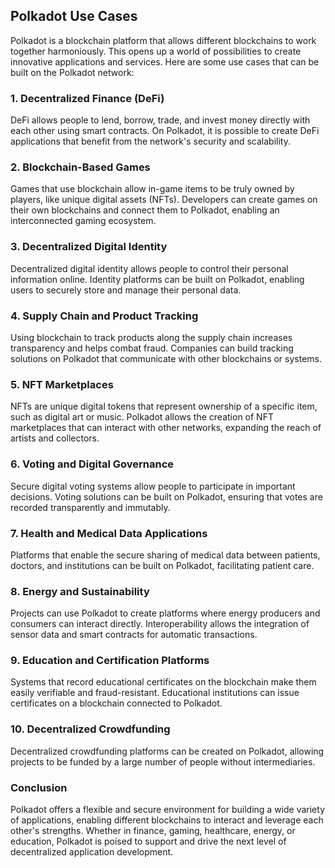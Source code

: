 ## Polkadot Use Cases

<ResponsiveIframe
  src="https://drive.google.com/file/d/1x40lSGsOpcXR9TJb6KMcnTGmD4p9ux5_/preview"
  title="Polkadot Use Cases"
/>

Polkadot is a blockchain platform that allows different blockchains to work together harmoniously. This opens up a world of possibilities to create innovative applications and services. Here are some use cases that can be built on the Polkadot network:

### 1. Decentralized Finance (DeFi)

DeFi allows people to lend, borrow, trade, and invest money directly with each other using smart contracts. On Polkadot, it is possible to create DeFi applications that benefit from the network's security and scalability.

### 2. Blockchain-Based Games

Games that use blockchain allow in-game items to be truly owned by players, like unique digital assets (NFTs). Developers can create games on their own blockchains and connect them to Polkadot, enabling an interconnected gaming ecosystem.

### 3. Decentralized Digital Identity

Decentralized digital identity allows people to control their personal information online. Identity platforms can be built on Polkadot, enabling users to securely store and manage their personal data.

### 4. Supply Chain and Product Tracking

Using blockchain to track products along the supply chain increases transparency and helps combat fraud. Companies can build tracking solutions on Polkadot that communicate with other blockchains or systems.

### 5. NFT Marketplaces

NFTs are unique digital tokens that represent ownership of a specific item, such as digital art or music. Polkadot allows the creation of NFT marketplaces that can interact with other networks, expanding the reach of artists and collectors.

### 6. Voting and Digital Governance

Secure digital voting systems allow people to participate in important decisions. Voting solutions can be built on Polkadot, ensuring that votes are recorded transparently and immutably.

### 7. Health and Medical Data Applications

Platforms that enable the secure sharing of medical data between patients, doctors, and institutions can be built on Polkadot, facilitating patient care.

### 8. Energy and Sustainability

Projects can use Polkadot to create platforms where energy producers and consumers can interact directly. Interoperability allows the integration of sensor data and smart contracts for automatic transactions.

### 9. Education and Certification Platforms

Systems that record educational certificates on the blockchain make them easily verifiable and fraud-resistant. Educational institutions can issue certificates on a blockchain connected to Polkadot.

### 10. Decentralized Crowdfunding

Decentralized crowdfunding platforms can be created on Polkadot, allowing projects to be funded by a large number of people without intermediaries.

### Conclusion

Polkadot offers a flexible and secure environment for building a wide variety of applications, enabling different blockchains to interact and leverage each other's strengths. Whether in finance, gaming, healthcare, energy, or education, Polkadot is poised to support and drive the next level of decentralized application development.
